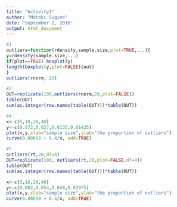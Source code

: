 ```yaml
---
title: "Activity1"
author: "Motoki Sugino"
date: "September 2, 2016"
output: html_document
---
```

```r
#1
outliers=function(rdensity,sample.size,plot=TRUE,...){
y=rdensity(sample.size,...)
if(plot==TRUE) boxplot(y)
length(boxplot(y,plot=FALSE)$out)
}
outliers(rnorm, 20)

#2
OUT=replicate(100,outliers(rnorm,20,plot=FALSE))
table(OUT)
sum(as.integer(row.names(table(OUT)))*table(OUT))

#4
x<-c(5,10,20,40)
y<-c(0.072,0.027,0.0135,0.01425)
plot(x,y,xlab="sample size",ylab="the proportion of outliers")
curve(0.00698 + 0.4/x, add=TRUE)

#5
outliers(rt,20,df=4)
OUT=replicate(100, outliers(rt,20,plot=FALSE,df=4))
table(OUT)
sum(as.integer(row.names(table(OUT)))*table(OUT))

x<-c(5,10,20,40)
y<-c(0.082,0.054,0.048,0.03975)
plot(x,y,xlab="sample size",ylab="the proportion of outliers")
curve(0.00698 + 0.4/x, add=TRUE)

```

